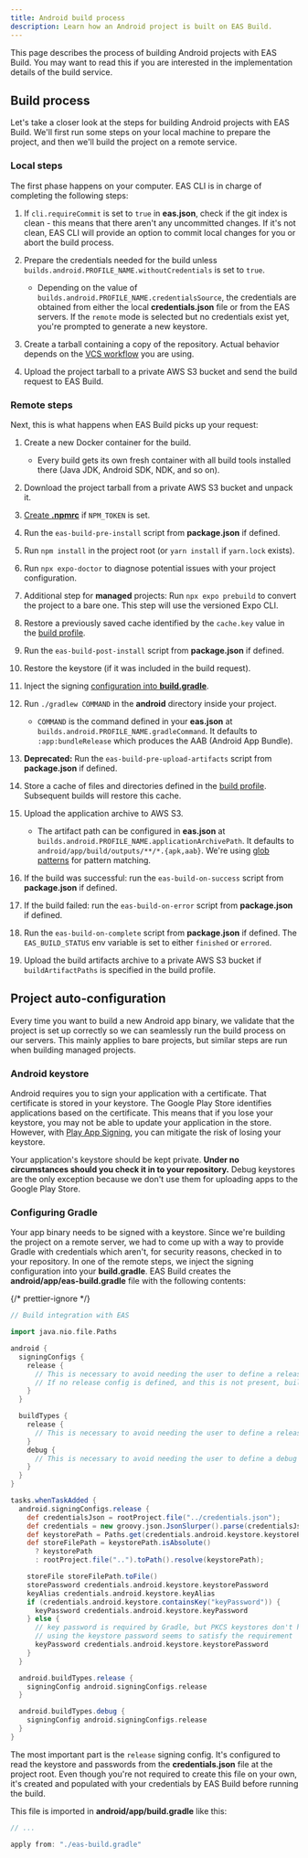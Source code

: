 ```yaml
---
title: Android build process
description: Learn how an Android project is built on EAS Build.
---
```


This page describes the process of building Android projects with EAS Build. You may want to read this if you are interested in the implementation details of the build service.

## Build process

Let's take a closer look at the steps for building Android projects with EAS Build. We'll first run some steps on your local machine to prepare the project, and then we'll build the project on a remote service.

### Local steps

The first phase happens on your computer. EAS CLI is in charge of completing the following steps:

1. If `cli.requireCommit` is set to `true` in **eas.json**, check if the git index is clean - this means that there aren't any uncommitted changes. If it's not clean, EAS CLI will provide an option to commit local changes for you or abort the build process.
1. Prepare the credentials needed for the build unless `builds.android.PROFILE_NAME.withoutCredentials` is set to `true`.

   - Depending on the value of `builds.android.PROFILE_NAME.credentialsSource`, the credentials are obtained from either the local **credentials.json** file or from the EAS servers. If the `remote` mode is selected but no credentials exist yet, you're prompted to generate a new keystore.

1. Create a tarball containing a copy of the repository. Actual behavior depends on the [VCS workflow](https://expo.fyi/eas-vcs-workflow) you are using.
1. Upload the project tarball to a private AWS S3 bucket and send the build request to EAS Build.

### Remote steps

Next, this is what happens when EAS Build picks up your request:

1. Create a new Docker container for the build.

   - Every build gets its own fresh container with all build tools installed there (Java JDK, Android SDK, NDK, and so on).

1. Download the project tarball from a private AWS S3 bucket and unpack it.
1. [Create **.npmrc**](/build-reference/private-npm-packages) if `NPM_TOKEN` is set.
1. Run the `eas-build-pre-install` script from **package.json** if defined.
1. Run `npm install` in the project root (or `yarn install` if `yarn.lock` exists).
1. Run `npx expo-doctor` to diagnose potential issues with your project configuration.
1. Additional step for **managed** projects: Run `npx expo prebuild` to convert the project to a bare one. This step will use the versioned Expo CLI.
1. Restore a previously saved cache identified by the `cache.key` value in the [build profile](/build/eas-json).
1. Run the `eas-build-post-install` script from **package.json** if defined.
1. Restore the keystore (if it was included in the build request).
1. Inject the signing [configuration into **build.gradle**](#configuring-gradle).
1. Run `./gradlew COMMAND` in the **android** directory inside your project.

   - `COMMAND` is the command defined in your **eas.json** at `builds.android.PROFILE_NAME.gradleCommand`. It defaults to `:app:bundleRelease` which produces the AAB (Android App Bundle).

1. **Deprecated:** Run the `eas-build-pre-upload-artifacts` script from **package.json** if defined.
1. Store a cache of files and directories defined in the [build profile](/build/eas-json/). Subsequent builds will restore this cache.
1. Upload the application archive to AWS S3.

   - The artifact path can be configured in **eas.json** at `builds.android.PROFILE_NAME.applicationArchivePath`. It defaults to `android/app/build/outputs/**/*.{apk,aab}`. We're using [glob patterns](https://github.com/isaacs/node-glob#glob-primer) for pattern matching.

1. If the build was successful: run the `eas-build-on-success` script from **package.json** if defined.
1. If the build failed: run the `eas-build-on-error` script from **package.json** if defined.
1. Run the `eas-build-on-complete` script from **package.json** if defined. The `EAS_BUILD_STATUS` env variable is set to either `finished` or `errored`.
1. Upload the build artifacts archive to a private AWS S3 bucket if `buildArtifactPaths` is specified in the build profile.

## Project auto-configuration

Every time you want to build a new Android app binary, we validate that the project is set up correctly so we can seamlessly run the build process on our servers. This mainly applies to bare projects, but similar steps are run when building managed projects.

### Android keystore

Android requires you to sign your application with a certificate. That certificate is stored in your keystore. The Google Play Store identifies applications based on the certificate. This means that if you lose your keystore, you may not be able to update your application in the store. However, with [Play App Signing](https://developer.android.com/studio/publish/app-signing#app-signing-google-play), you can mitigate the risk of losing your keystore.

Your application's keystore should be kept private. **Under no circumstances should you check it in to your repository.** Debug keystores are the only exception because we don't use them for uploading apps to the Google Play Store.

### Configuring Gradle

Your app binary needs to be signed with a keystore. Since we're building the project on a remote server, we had to come up with a way to provide Gradle with credentials which aren't, for security reasons, checked in to your repository. In one of the remote steps, we inject the signing configuration into your **build.gradle**. EAS Build creates the **android/app/eas-build.gradle** file with the following contents:

{/* prettier-ignore */}
```groovy android/app/eas-build.gradle
// Build integration with EAS

import java.nio.file.Paths

android {
  signingConfigs {
    release {
      // This is necessary to avoid needing the user to define a release signing config manually
      // If no release config is defined, and this is not present, build for assembleRelease will crash
    }
  }

  buildTypes {
    release {
      // This is necessary to avoid needing the user to define a release build type manually
    }
    debug {
      // This is necessary to avoid needing the user to define a debug build type manually
    }
  }
}

tasks.whenTaskAdded {
  android.signingConfigs.release {
    def credentialsJson = rootProject.file("../credentials.json");
    def credentials = new groovy.json.JsonSlurper().parse(credentialsJson)
    def keystorePath = Paths.get(credentials.android.keystore.keystorePath);
    def storeFilePath = keystorePath.isAbsolute()
      ? keystorePath
      : rootProject.file("..").toPath().resolve(keystorePath);

    storeFile storeFilePath.toFile()
    storePassword credentials.android.keystore.keystorePassword
    keyAlias credentials.android.keystore.keyAlias
    if (credentials.android.keystore.containsKey("keyPassword")) {
      keyPassword credentials.android.keystore.keyPassword
    } else {
      // key password is required by Gradle, but PKCS keystores don't have one
      // using the keystore password seems to satisfy the requirement
      keyPassword credentials.android.keystore.keystorePassword
    }
  }

  android.buildTypes.release {
    signingConfig android.signingConfigs.release
  }

  android.buildTypes.debug {
    signingConfig android.signingConfigs.release
  }
}

```

The most important part is the `release` signing config. It's configured to read the keystore and passwords from the **credentials.json** file at the project root. Even though you're not required to create this file on your own, it's created and populated with your credentials by EAS Build before running the build.

This file is imported in **android/app/build.gradle** like this:

```groovy android/app/build.gradle
// ...

apply from: "./eas-build.gradle"
```
